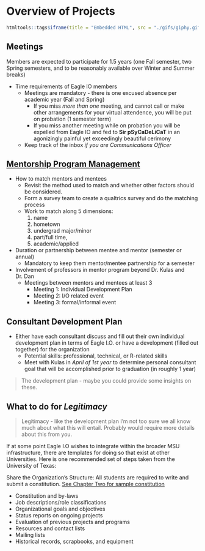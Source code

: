 # Overview of Projects

```{r kitty2, echo=FALSE, warning=FALSE}
htmltools::tags$iframe(title = "Embedded HTML", src = "./gifs/giphy.gif", height=490, width=490)
```


## Meetings

Members are expected to participate for 1.5 years (one Fall semester, two Spring semesters, and to be reasonably available over Winter and Summer breaks)

* Time requirements of Eagle IO members 
    + Meetings are mandatory - there is one excused absence per academic year (Fall and Spring)
        + If you miss *more than one* meeting, and cannot call or make other arrangements for your virtual attendence, you will be put on probation (1 semester term) 
        + If you miss another meeting while on probation you will be expelled from Eagle IO and fed to **Sir pSyCaDeLiCaT** in an agonizingly painful yet exceedingly beautiful cerimony
    + Keep track of the inbox *if you are Communications Officer*

## [Mentorship Program Management](https://bookdown.org/kulasj/mentoruser/)
* How to match mentors and mentees 
    + Revisit the method used to match and whether other factors should be considered.
    + Form a survey team to create a qualtrics survey and do the matching process
    + Work to match along 5 dimensions: 
        1. name
        2. hometown
        3. undergrad major/minor
        4. part/full time, 
        5. academic/applied 
* Duration or partnership between mentee and mentor (semester or annual)
    + Mandatory to keep them mentor/mentee partnership for a semester
        
* Involvement of professors in mentor program beyond Dr. Kulas and Dr. Dan
    + Meetings between mentors and mentees at least 3 
        + Meeting 1: Individual Development Plan
        + Meeting 2: I/O related event
        + Meeting 3: formal/informal event 

## Consultant Development Plan 
* Either have each consultant discuss and fill out their own individual development plan in terms of Eagle I.O. or have a development (filled out together) for the organization
    + Potential skills: professional, technical, or R-related skills
    + Meet with Kulas in *April of 1st year* to determine personal consultant goal that will be accomplished prior to graduation (in roughly 1 year)

> The development plan - maybe you could provide some insights on these.

## What to do for *Legitimacy*

> Legitimacy - like the development plan I'm not too sure we all know much about what this will entail. Probably would require more details about this from you. 

If at some point Eagle I.O wishes to integrate within the broader MSU infrastructure, there are templates for doing so that exist at other Universities. Here is one recommended set of steps taken from the University of Texas:

Share the Organization’s Structure: All students are required to write and submit a constitution. [See Chapter Two for sample constitution](https://www.utdallas.edu/soc/manual/04/#leadership)

+ Constitution and by-laws
+ Job descriptions/role classifications
+ Organizational goals and objectives
+ Status reports on ongoing projects
+ Evaluation of previous projects and programs
+ Resources and contact lists
+ Mailing lists
+ Historical records, scrapbooks, and equipment
